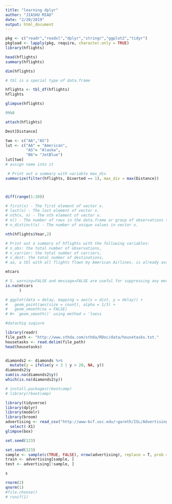 ```yaml
---
title: "learning dplyr"
author: "JIASHU MIAO"
date: "2/20/2019"
output: html_document
---
```


```r
pkg <- c("readr","readxl","dplyr","stringr","ggplot2","tidyr")
pkgload <- lapply(pkg, require, character.only = TRUE)
library(hflights)
```

```r
head(hflights)
summary(hflights)
```

```r
dim(hflights)
```
```r
# tbl is a special type of data.frame
```

```r
hflights <- tbl_df(hflights)
hflights
```
```r
glimpse(hflights)

9%%8
```

```r
attach(hflights)

```
```r
Dest[Distance]
```


```r
two <- c("AA","AS")
lut <- c("AA" = "American",
         "AS"= "Alaska",
         "B6"= "JetBlue")
lut[two]
# assign name into it 
```

```r
 # Print out a summary with variable max_div
summarize(filter(hflights, Diverted == 1), max_div = max(Distance))



```

```r

```

```r
diff(range(1:20))
```

```r
# first(x) - The first element of vector x.
# last(x) - The last element of vector x.
# nth(x, n) - The nth element of vector x.
# n() - The number of rows in the data.frame or group of observations that summarize() describes.
# n_distinct(x) - The number of unique values in vector x.


```

```r
nth(hflights$Year,2)
```

```r
# Print out a summary of hflights with the following variables:
# n_obs: the total number of observations,
# n_carrier: the total number of carriers,
# n_dest: the total number of destinations,
# aa, a tbl with all flights flown by American Airlines, is already available.
```
```r
mtcars

# 5. warning=FALSE and message=FALSE are useful for suppressing any messages produced when loading packages
is.na(mtcars
      )
```




```r
# ggplot(data = delay, mapping = aes(x = dist, y = delay)) +
#   geom_point(aes(size = count), alpha = 1/3) +
#   geom_smooth(se = FALSE)
# #> `geom_smooth()` using method = 'loess
```

```r
#datachiq suqiure
```

```r
library(readr)
file_path <- "http://www.sthda.com/sthda/RDoc/data/housetasks.txt."
housetasks <- read.delim(file_path)
head(housetasks)



```

```r
diamonds2 <- diamonds %>% 
  mutate(y = ifelse(y < 3 | y > 20, NA, y))
diamonds2$y
sum(is.na(diamonds2$y))
which(is.na(diamonds2$y))

```


```r
# install.packages(rbootcamp)
# library(rbootcamp)
```
```r
library(tidyverse)
library(dplyr)
library(modelr)
library(broom)
advertising <- read_csv("http://www-bcf.usc.edu/~gareth/ISL/Advertising.csv") %>%
  select(-X1)
glimpse(box)

set.seed(123)


```

```r
set.seed(123)
sample <- sample(c(TRUE, FALSE), nrow(advertising), replace = T, prob = c(0.6,0.4))
train <- advertising[sample, ]
test <- advertising[!sample, ]


```


```r
s
```

```r
rnorm(2)
qnorm(1)
#file.choose()
# runif(1)
```
```r

```
















